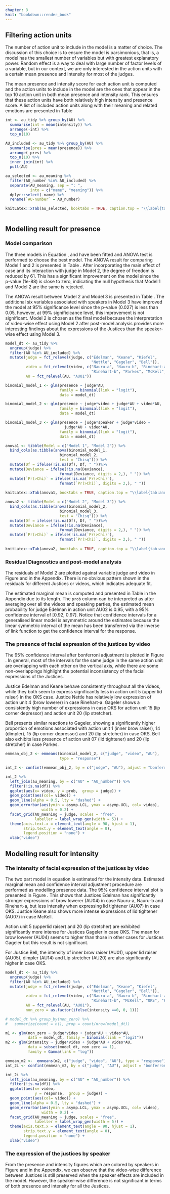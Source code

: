 ```yaml
---
chapter: 3
knit: "bookdown::render_book"
---
```



## Filtering action units


The number of action unit to include in the model is a matter of choice. The discussion of this choice is to ensure the model is parsimonious, that is, a model has the smallest number of variables but with greatest explanatory power. Random effect is a way to deal with large number of factor levels of a variable, but in our context, we are only interested in the action units with a certain mean presence and intensity for most of the judges. 

The mean presence and intensity score for each action unit is computed and the action units to include in the model are the ones that appear in the top 10 action unit in both mean presence and intensity rank. This ensures that these action units have both relatively high intensity and presence score. A list of included action units along with their meaning and related emotions are presented in Table \ref{tab:au-included} 

```r
int <- au_tidy %>% group_by(AU) %>% 
  summarise(int = mean(intensity)) %>% 
  arrange(-int) %>% 
  top_n(10)

AU_included <- au_tidy %>% group_by(AU) %>% 
  summarise(pres = mean(presence)) %>% 
  arrange(-pres) %>% 
  top_n(10) %>% 
  inner_join(int) %>% 
  pull(AU)

au_selected <- au_meaning %>% 
  filter(AU_number %in% AU_included) %>% 
  separate(AU_meaning, sep = ": ", 
           into = c("name", "meaning")) %>% 
  dplyr::select(-name) %>% 
  rename(`AU-number` = AU_number)

knitLatex::xTab(au_selected, booktabs = TRUE, caption.top = "\\label{tab:au-included} These are the selected action units that will be included in the modelling for intensity and presence.")
  
```


## Modelling result for presence 

### Model comparison

The three models in Equation \ref{eq:judge_au}, \ref{eq:judge_video} and \ref{eq:judge_speaker} have been fitted and ANOVA test is performed to choose the best model. The ANOVA result for comparing Model 1 and 2 is presented in Table \ref{tab:anova-1}. After incorporating the main effect of case and its interaction with judge in Model 2, the degree of freedom is reduced by 61. This has a significant improvement on the model since the p-value (1e-88) is close to zero, indicating the null hypothesis that Model 1 and Model 2 are the same is rejected. 

The ANOVA result between Model 2 and Model 3 is presented in Table \ref{tab:anova-2}. The additional six variables associated with speakers in Model 3 have improved the model at 95% significance level since the p-value (0.027) is less than 0.05, however, at 99% significicance level, this improvement is not significant. Model 2 is chosen as the final model because the interpretation of video-wise effect using Model 2 after post-model analysis provides more interesting findings about the expressions of the Justices than the speaker-wise effect using Model 3. 

```r
model_dt <- au_tidy %>%
  ungroup(judge) %>%
  filter(AU %in% AU_included) %>%
  mutate(judge = fct_relevel(judge, c("Edelman", "Keane", "Kiefel",
                                      "Nettle", "Gageler", "Bell")),
         video = fct_relevel(video, c("Nauru-a", "Nauru-b", "Rinehart-a",
                                      "Rinehart-b", "Parkes", "McKell", "OKS")),
         AU = fct_relevel(AU, "AU01"))

binomial_model_1 <- glm(presence ~ judge*AU,
                        family = binomial(link = "logit"),
                        data = model_dt)

binomial_model_2 <- glm(presence ~ judge*video + judge*AU + video*AU,
                        family = binomial(link = "logit"),
                        data = model_dt)

binomial_model_3 <- glm(presence ~ judge*speaker + judge*video +
                          judge*AU + video*AU, 
                        family = binomial(link = "logit"),
                        data = model_dt)
```

```r

anova1 <- tibble(Model = c("Model 1", "Model 2")) %>%
  bind_cols(as.tibble(anova(binomial_model_1, 
                        binomial_model_2, 
                        test = "Chisq"))) %>% 
  mutate(Df = ifelse(!is.na(Df), Df, " "))%>%
  mutate(Deviance = ifelse(!is.na(Deviance),
                        format(Deviance, digits = 2,), " ")) %>%
  mutate(`Pr(>Chi)` = ifelse(!is.na(`Pr(>Chi)`),
                        format(`Pr(>Chi)`, digits = 2,), " ")) 
  
knitLatex::xTab(anova1, booktabs = TRUE, caption.top = "\\label{tab:anova-1}Model comparison using ANOVA for Model 1 and 2. The inclusion of video related variables in Model 2 decreases the degree of freedom by 61 while provides a significant improvement on the model as indicated by the p-value. ")
```

```r

anova2 <- tibble(Model = c("Model 2", "Model 3")) %>%
  bind_cols(as.tibble(anova(binomial_model_2, 
                        binomial_model_3, 
                        test = "Chisq"))) %>% 
  mutate(Df = ifelse(!is.na(Df), Df, " "))%>%
  mutate(Deviance = ifelse(!is.na(Deviance),
                        format(Deviance, digits = 2,), " ")) %>%
  mutate(`Pr(>Chi)` = ifelse(!is.na(`Pr(>Chi)`),
                        format(`Pr(>Chi)`, digits = 2,), " ")) 
  
knitLatex::xTab(anova2, booktabs = TRUE, caption.top = "\\label{tab:anova-2}The model comparison result of Model 2 and Model 3 using ANOVA. The inclusion of six speaker related main and interaction effects contribute to improve the model. However, this is not significant at 99\\% significant level. Model 2 is chosen as the final model because the interpretation of video effect provides more interesting findings about the facial expressions of the Justices. ")
```



<!-- A bit more work on  -->
<!-- 1) how the glm standard error is computed:  -->
<!-- ```{r} -->
<!-- o <- glm(y ~ x, data = dat) -->
<!-- std.er <- sqrt(t(C) %*% vcov(o) %*% C) -->
<!-- # check if it is the same as pred$se.fit -->
<!-- pred <- predict(o, newdata = data.frame(x=1.5), se.fit = TRUE) -->
<!-- ``` -->

<!-- 2) if HC estimator of sigma is needed  -->
<!-- 3) if adjustment is needed for clusteringstandard error:  -->
<!-- http://civil.colorado.edu/~balajir/CVEN6833/lectures/GLM-theory-notes.pdf -->
<!-- http://civil.colorado.edu/~balajir/CVEN6833/lectures/glm-estimation-presentation.pdf -->
<!-- https://stats.stackexchange.com/questions/332077/glm-standard-errors -->


### Residual Diagnostics and post-model analysis 

The residuals of Model 2 are plotted against variable judge and video in Figure \ref{fig:resid-judge} and \ref{fig:resid-video} in the Appendix. There is no obvious pattern shown in the residuals for different Justices or videos, which indicates adequate fit. 

The estimated marginal mean is computed and presented in Table \ref{tab:result-2} in the Appendix due to its length. The `prob` column can be interpreted as after averaging over all the videos and speaking parties, the estimated mean probability for judge Edelman in action unit AU02 is 0.95, with a 95% confidence interval of [0.92, 0.97]. Notice that confidence intervals for a generalised linear model is asymmetric around the estimates because the linear symmetric interval of the mean has been transferred via the inverse of link function to get the confidence interval for the response. 

### The presence of facial expression of the justices by video

The 95% confidence interval after bonferroni adjustment is plotted in Figure \ref{fig:model2-plot}. In general, most of the intervals for the same judge in the same action unit are overlapping with each other on the vertical axis, while there are some non-overlappings highlight the potential inconsistency of the facial expressions of the Justices. 

Justice Edelman and Keane behave consistently throughout all the videos, while they both seem to express significantly less in action unit 5 (upper lid raiser) in the OKS case. Justice Nettle has relatively low expression of action unit 4 (brow lowerer) in case Rinehart-a. Gageler shows a consistently high number of expressions in case OKS for action unit 15 (lip corner depressor) and action unit 20 (lip stretcher). 

Bell presents similar reactions to Gageler, showing a significantly higher proportion of emotions associated with action unit 1 (inner brow raiser), 14 (dimpler), 15 (lip corner depressor) and 20 (lip stretcher) in case OKS. Bell also  exhibits less presence of action unit 07 (lid tightener) and 20 (lip stretcher) in case Parkes. 

```r
emmean_obj_2 <- emmeans(binomial_model_2, c("judge", "video", "AU"),
                        type = "response")

int_2 <- confint(emmean_obj_2, by = c("judge", "AU"), adjust = "bonferroni")

int_2 %>% 
  left_join(au_meaning, by = c("AU" = "AU_number")) %>% 
  filter(!is.na(df)) %>% 
  ggplot(aes(x= video, y = prob,  group = judge)) + 
  geom_point(aes(col= video)) + 
  geom_line(alpha = 0.5, lty = "dashed") + 
  geom_errorbar(aes(ymin = asymp.LCL, ymax = asymp.UCL, col= video), 
                width = 0.2) + 
  facet_grid(AU_meaning ~ judge, scales = "free",
             labeller = label_wrap_gen(width = 5)) + 
  theme(axis.text.x = element_text(angle = 90, hjust = 1), 
        strip.text.y = element_text(angle = 0),
        legend.position = "none") + 
  xlab("video")

```    

## Modelling result for intensity

### The intensity of facial expression of the justices by video

The two part model in equation \ref{eq:two-part1} is estimated for the intensity data. Estimated marginal mean and confidence interval adjustment procedure are performed as modelling presence data. The 95% confidence interval plot is presented in Figure \ref{fig:intensity-video}. This shows that Justices Edelman has significantly stronger expressions of brow lowerer (AU04) in case Nauru-a, Nauru-b and Rinehart-a, but less intensity when expressing lid tightener (AU07) in case OKS. Justice Keane also shows more intense expressions of lid tightener (AU07) in case McKell. 

Action unit 5 (upperlid raiser) and 20 (lip stretcher) are exhibited significantly more intense for Justices Gageler in case OKS. The mean for brow lowerer (AU04) seems to higher than those in other cases for Justices Gageler but this result is not significant. 

For Justice Bell, the intensity of inner brow raiser (AU01), upper lid raiser (AU05), dimpler (AU14) and Lip stretcher (AU20) are also significantly higher in case OKS. 


```r
model_dt <- au_tidy %>%
  ungroup(judge) %>%
  filter(AU %in% AU_included) %>%
  mutate(judge = fct_relevel(judge, c("Edelman", "Keane", "Kiefel",
                                      "Nettle", "Gageler", "Bell")),
         video = fct_relevel(video, c("Nauru-a", "Nauru-b", "Rinehart-a",
                                      "Rinehart-b", "McKell", "OKS", "Parkes")),
         AU = fct_relevel(AU, "AU01"),
         non_zero = as.factor(ifelse(intensity ==0, 0, 1)))

# model_dt %>% group_by(non_zero) %>%
#   summarize(count = n(), prop = count/nrow(model_dt))
```

```r
m1 <- glm(non_zero ~ judge*video + judge*AU + video*AU,
          data = model_dt, family = binomial(link = "logit"))
m2 <- glm(intensity ~ judge*video + judge*AU + video*AU,
          data = subset(model_dt, non_zero == 1),
          family = Gamma(link = "log"))
```

```r

emmean_m2 <-  emmeans(m2, c("judge", "video", "AU"), type = "response")
int_2i <- confint(emmean_m2, by = c("judge", "AU"), adjust = "bonferroni") # the by argument prescribe

int_2i %>%
  left_join(au_meaning, by = c("AU" = "AU_number")) %>%
  filter(!is.na(df)) %>%
  ggplot(aes(x= video,
             y = response,  group = judge)) +
  geom_point(aes(col= video)) +
  geom_line(alpha = 0.5, lty = "dashed") +
  geom_errorbar(aes(ymin = asymp.LCL, ymax = asymp.UCL, col= video),
                width = 0.2) +
  facet_grid(AU_meaning ~ judge, scales = "free",
             labeller = label_wrap_gen(width = 5)) +
  theme(axis.text.x = element_text(angle = 90, hjust = 1),
        strip.text.y = element_text(angle = 0),
        legend.position = "none") +
  xlab("video")
```

### The expression of the justices by speaker

From the presence and intensity figures which are colored by speakers in Figure \ref{fig:model3-plot} and \ref{fig:intensity-speaker} in the Appendix, we can observe that the video-wise difference between Justices is still preserved when the speaker effects are included in the model. However, the speaker-wise difference is not significant in terms of both presence and intensity for all the Justices. 

\let\cleardoublepage\clearpage
